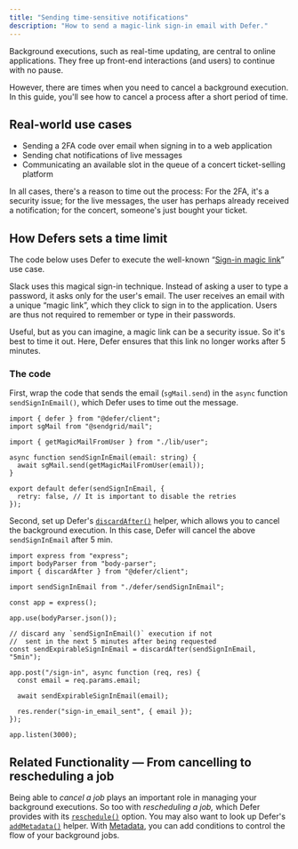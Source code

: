 ```yaml
---
title: "Sending time-sensitive notifications"
description: "How to send a magic-link sign-in email with Defer."
---
```


Background executions, such as real-time updating, are central to online
applications. They free up front-end interactions (and users) to continue with
no pause.

However, there are times when you need to cancel a background execution. In this
guide, you'll see how to cancel a process after a short period of time.

## Real-world use cases

- Sending a 2FA code over email when signing in to a web application
- Sending chat notifications of live messages
- Communicating an available slot in the queue of a concert ticket-selling
  platform

In all cases, there's a reason to time out the process: For the 2FA, it's a
security issue; for the live messages, the user has perhaps already received a
notification; for the concert, someone's just bought your ticket.

## How Defers sets a time limit

The code below uses Defer to execute the well-known
“[Sign-in magic link](https://postmarkapp.com/blog/magic-links)” use case.

Slack uses this magical sign-in technique. Instead of asking a user to type a
password, it asks only for the user's email. The user receives an email with a
unique “magic link”, which they click to sign in to the application. Users are
thus not required to remember or type in their passwords.

Useful, but as you can imagine, a magic link can be a security issue. So it's
best to time it out. Here, Defer ensures that this link no longer works after 5
minutes.

### The code

First, wrap the code that sends the email (`sgMail.send`) in the `async`
function `sendSignInEmail()`, which Defer uses to time out the message.

```tsx src/defer/sendSignInEmail.ts
import { defer } from "@defer/client";
import sgMail from "@sendgrid/mail";

import { getMagicMailFromUser } from "./lib/user";

async function sendSignInEmail(email: string) {
  await sgMail.send(getMagicMailFromUser(email));
}

export default defer(sendSignInEmail, {
  retry: false, // It is important to disable the retries
});
```

Second, set up Defer's
[`discardAfter()`](https://docs.defer.run/features/discard) helper, which allows
you to cancel the background execution. In this case, Defer will cancel the
above `sendSignInEmail` after 5 min.

```tsx src/api.ts
import express from "express";
import bodyParser from "body-parser";
import { discardAfter } from "@defer/client";

import sendSignInEmail from "./defer/sendSignInEmail";

const app = express();

app.use(bodyParser.json());

// discard any `sendSignInEmail()` execution if not
//  sent in the next 5 minutes after being requested
const sendExpirableSignInEmail = discardAfter(sendSignInEmail, "5min");

app.post("/sign-in", async function (req, res) {
  const email = req.params.email;

  await sendExpirableSignInEmail(email);

  res.render("sign-in_email_sent", { email });
});

app.listen(3000);
```

## Related Functionality — From cancelling to rescheduling a job

Being able to _cancel a job_ plays an important role in managing your background
executions. So too with _rescheduling a job,_ which Defer provides with its
[`reschedule()`](https://docs.defer.run/features/reschedule) option. You may
also want to look up Defer's
[`addMetadata()`](https://docs.defer.run/features/metadata) helper. With
[Metadata](/features/metadata), you can add conditions to control the flow of
your background jobs.
